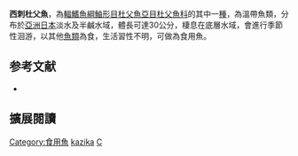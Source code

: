 {{Speciesbox
| name = 西刺杜父魚
| image = 
| image_width = 250px
| status = NE
| status_system = IUCN3.1
| genus = Cottus
| species = kazika
| authority = Jordan & Starks, 1904
| synonyms = 
}}
'''西刺杜父魚'''，為[[輻鰭魚綱|輻鰭魚綱]][[鮋形目|鮋形目]][[杜父魚亞目|杜父魚亞目]][[杜父魚科|杜父魚科]]的其中一[[種|種]]，為溫帶魚類，分布於[[亞洲|亞洲]][[日本|日本]]淡水及半鹹水域，體長可達30公分，棲息在底層水域，會進行季節性洄游，以其他[[魚類|魚類]]為食，生活習性不明，可做為食用魚。

== 参考文献 ==
*{{FishBase_species|genus=Cottus|species=kazika|year=2014|month=5}}

== 擴展閱讀 ==
{{refbegin}}
{{wikispecies-inline|Cottus kazika|西刺杜父魚}}
{{refend}}
{{Taxonbar|from=Q1956600}}

[[Category:食用魚|Category:食用魚]]
[[Category:杜父魚屬|kazika]]
[[Category:1904年描述的魚類|C]]

{{鮋形目小作品}}